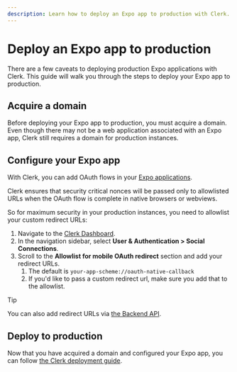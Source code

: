 ```yaml
---
description: Learn how to deploy an Expo app to production with Clerk.
---
```


# Deploy an Expo app to production

There are a few caveats to deploying production Expo applications with Clerk. This guide will walk you through the steps to deploy your Expo app to production.

## Acquire a domain

Before deploying your Expo app to production, you must acquire a domain. Even though there may not be a web application associated with an Expo app, Clerk still requires a domain for production instances.

## Configure your Expo app

With Clerk, you can add OAuth flows in your [Expo applications](/docs/references/expo/expo-oauth).

Clerk ensures that security critical nonces will be passed only to allowlisted URLs when the OAuth flow is complete in native browsers or webviews.

So for maximum security in your production instances, you need to allowlist your custom redirect URLs:

1. Navigate to the [Clerk Dashboard](https://dashboard.clerk.com/last-active?path=user-authentication/social-connections).
2. In the navigation sidebar, select **User & Authentication > Social Connections**.
3. Scroll to the **Allowlist for mobile OAuth redirect** section and add your redirect URLs.
    1. The default is `your-app-scheme://oauth-native-callback`
    1. If you'd like to pass a custom redirect url, make sure you add that to the allowlist.
> [!TIP]
> You can also add redirect URLs via [the Backend API](/docs/reference/backend-api/tag/Redirect-URLs#operation/CreateRedirectURL).

## Deploy to production

Now that you have acquired a domain and configured your Expo app, you can follow [the Clerk deployment guide](/docs/deployments/overview).
